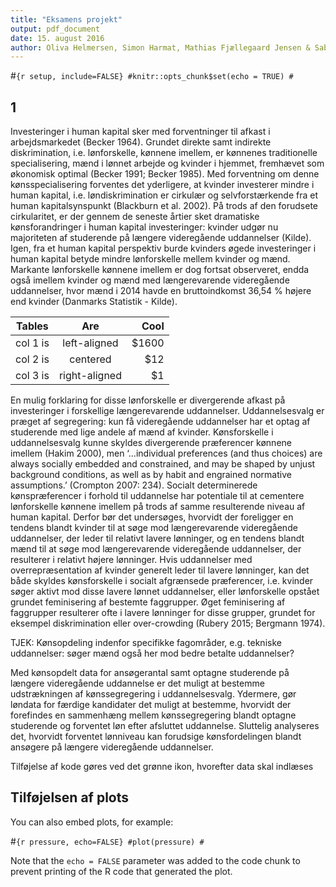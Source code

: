 ```yaml
---
title: "Eksamens projekt"
output: pdf_document
date: 15. august 2016
author: Oliva Helmersen, Simon Harmat, Mathias Fjællegaard Jensen & Sabine Verning
---
```


#```{r setup, include=FALSE}
#knitr::opts_chunk$set(echo = TRUE)
#```

## 1


Investeringer i human kapital sker med forventninger til afkast i arbejdsmarkedet (Becker 1964). Grundet direkte samt indirekte diskrimination, i.e. lønforskelle, kønnene imellem, er kønnenes traditionelle specialisering, mænd i lønnet arbejde og kvinder i hjemmet, fremhævet som økonomisk optimal (Becker 1991; Becker 1985). Med forventning om denne kønsspecialisering forventes det yderligere, at kvinder investerer mindre i human kapital, i.e. løndiskrimination er cirkulær og selvforstærkende fra et human kapitalsynspunkt (Blackburn et al. 2002). På trods af den forudsete cirkularitet, er der gennem de seneste årtier sket dramatiske kønsforandringer i human kapital investeringer: kvinder udgør nu majoriteten af studerende på længere videregående uddannelser (Kilde). Igen, fra et human kapital perspektiv burde kvinders øgede investeringer i human kapital betyde mindre lønforskelle mellem kvinder og mænd. Markante lønforskelle kønnene imellem er dog fortsat observeret, endda også imellem kvinder og mænd med længerevarende videregående uddannelser, hvor mænd i 2014 havde en bruttoindkomst 36,54 % højere end kvinder (Danmarks Statistik - Kilde).   

<center>

| Tables   |      Are      |  Cool |
|----------|:-------------:|------:|
| col 1 is |  left-aligned | $1600 |
| col 2 is |    centered   |   $12 |
| col 3 is | right-aligned |    $1 |

</center>

En mulig forklaring for disse lønforskelle er divergerende afkast på investeringer i forskellige længerevarende uddannelser. Uddannelsesvalg er præget af segregering: kun få videregående uddannelser har et optag af studerende med lige andele af mænd af kvinder. Kønsforskelle i uddannelsesvalg kunne skyldes divergerende præferencer kønnene imellem (Hakim 2000),  men ‘…individual preferences (and thus choices) are always socially embedded and constrained, and may be shaped by unjust background conditions, as well as by habit and engrained normative assumptions.’ (Crompton 2007: 234). Socialt determinerede kønspræferencer i forhold til uddannelse har potentiale til at cementere lønforskelle kønnene imellem på trods af samme resulterende niveau af human kapital. Derfor bør det undersøges, hvorvidt der foreligger en tendens blandt kvinder til at søge mod længerevarende videregående uddannelser, der leder til relativt lavere lønninger, og en tendens blandt mænd til at søge mod længerevarende videregående uddannelser, der resulterer i relativt højere lønninger. Hvis uddannelser med overrepræsentation af kvinder generelt leder til lavere lønninger, kan det både skyldes kønsforskelle i socialt afgrænsede præferencer, i.e. kvinder søger aktivt mod disse lavere lønnet uddannelser, eller lønforskelle opstået grundet feminisering af bestemte faggrupper. Øget feminisering af faggrupper resulterer ofte i lavere lønninger for disse grupper, grundet for eksempel diskrimination eller over-crowding (Rubery 2015; Bergmann 1974).



TJEK: Kønsopdeling indenfor specifikke fagområder, e.g. tekniske uddannelser: søger mænd også her mod bedre betalte uddannelser?

Med kønsopdelt data for ansøgerantal samt optagne studerende på længere videregående uddannelse er det muligt at bestemme udstrækningen af kønssegregering i uddannelsesvalg. Ydermere, gør løndata for færdige kandidater det muligt at bestemme, hvorvidt der forefindes en sammenhæng mellem kønssegregering blandt optagne studerende og forventet løn efter afsluttet uddannelse. Sluttelig analyseres det, hvorvidt forventet lønniveau kan forudsige kønsfordelingen blandt ansøgere på længere videregående uddannelser.




Tilføjelse af kode gøres ved det grønne ikon, hvorefter data skal indlæses



## Tilføjelsen af plots

You can also embed plots, for example:

#```{r pressure, echo=FALSE}
#plot(pressure)
#```

Note that the `echo = FALSE` parameter was added to the code chunk to prevent printing of the R code that generated the plot.




